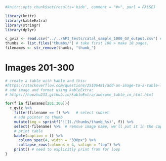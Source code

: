 ```r
#knitr::opts_chunk$set(results='hide', comment = "#>", purl = FALSE)

library(knitr)
library(kableExtra)
library(stringr)
library(dplyr)

c_gviz <- read.csv("../../API_tests/catal_sample_1000_GV_output.csv") # read peter's data here
thumbs <- list.files("thumbs/") # take first 100 > make 10 pages.
filenames <- str_remove(thumbs, "thumb_")
```

# Images 201-300 

```r
# create a table with kable and this:
#https://stackoverflow.com/questions/25106481/add-an-image-to-a-table-like-output-in-r
# add image and format using kableExtra:
# https://haozhu233.github.io/kableExtra/awesome_table_in_html.html

for(f in filenames[201:300]){
  c_gviz %>% 
    filter(filename == f) %>%   # select subset
    # add pointer to thumb
    mutate(img = sprintf('![](./thumbs/thumb_%s)', f)) %>% 
    select(-filename) %>%  # remove image name, we'll put it in the caption
    # print table
    kable(caption = f) %>%
      column_spec(4, width = "330px") %>% 
      collapse_rows(columns = 4, valign = "top") %>% 
    print() # need to explicitly print from for loop
}
```
  

